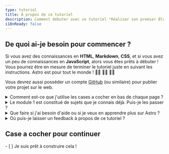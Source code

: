 ```yaml
---
type: tutorial
title: À propos de ce tutoriel
description: Comment débuter avec ce tutoriel "Réaliser son premier Blog avec Astro".
i18nReady: false
---
```



## De quoi ai-je besoin pour commencer ?

Si vous avez des connaissances en **HTML**, **Markdown**, **CSS**, et si vous avez un peu de connaissances en **JavaScript**, alors vous êtes prêts à débuter ! Vous pourrez être en mesure de terminer le tutoriel juste en suivant les instructions. Astro est pour tout le monde ! 🧑‍🚀 👩‍🚀 👨‍🚀 

Vous devrez aussi posséder un compte [GitHub](https://github.com) (ou similaire) pour publier votre projet sur le web.

<details>
<summary>Comment est-ce que j'utilise les cases a cocher en bas de chaque page ?</summary>

Vous les cochez !
 
À la fin de chaque page, vous trouverez une liste de cases à cocher de tâches que vous êtes en mesure d'accomplir. Cochez les cases correspondantes pour visualiser votre progrès sur le tracker du tutoriel.

Utiliser le tracker est optionnel, mais il permet de vous rappeler les étapes déjà réalisée lorsque vous parcourez le tutoriel en plusieurs visites. Vous pouvez aussi laisser certaines cases à cocher vierges pour vous rappeler des modules que vous voulez relire plus tard.

(Cette information est uniquement sauvegardée dans le stockage local de votre navigateur, et n'est disponible nulle part ailleurs. Aucune information n'est envoyée ou sauvegardée par Astro.)
</details>

<details>
<summary> Le module 1 est constitué de sujets que je connais déjà. Puis-je les passer ?</summary>

Vous pouvez utiliser les leçons du [Module 1](/fr/tutorial/1-setup/) pour vous assurer que vous disposez des outils de développement et des comptes en ligne dont vous aurez besoin pour terminer le tutoriel. Il vous guidera dans la création d'un nouveau projet Astro, son stockage sur GitHub et son déploiement sur Netlify.

Si vous [créez un nouveau projet Astro vide](/fr/install/auto/) et êtes à l'aise avec votre setup, libre à vous de continuer directement au [Module 2](/fr/tutorial/2-pages/) où vous commencerez à créer de nouvelles pages dans votre projet.
</details>

<details>
<summary>Que faire si j'ai besoin d'aide ou si je veux en apprendre plus sur Astro ?</summary>

Notre [amical serveur Discord Astro](https://astro.build/chat) est le lieu où il faut être !

Rendez-vous sur le canal du forum de support pour poser vos questions, ou dites `bonjour` et discutez dans `#general` ou `#off-topic`.
</details>

<details>
<summary>Où puis-je laisser un feedback à propos de ce tutoriel ?</summary>

Ce tutoriel est un projet de notre équipe Docs. Vous pouvez nous trouver sur Discord sur le canal `#docs`, ou nous envoyer vos difficultés sur le [dépôt sur GitHub](https://github.com/withastro/docs/issues). 
</details>

<Box icon="check-list">

## Case a cocher pour continuer

<Checklist>
- [ ] Je suis prêt à construire cela !
</Checklist>
</Box>
